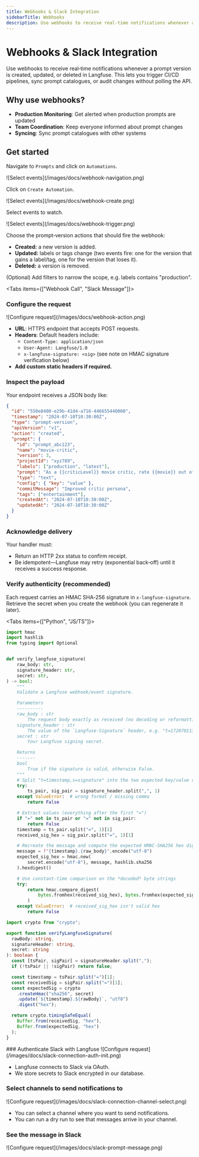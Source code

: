 ```yaml
---
title: Webhooks & Slack Integration
sidebarTitle: Webhooks
description: Use webhooks to receive real‑time notifications whenever a prompt version is created, updated, or deleted in Langfuse.
---
```


# Webhooks & Slack Integration

Use webhooks to receive real‑time notifications whenever a prompt version is created, updated, or deleted in Langfuse. This lets you trigger CI/CD pipelines, sync prompt catalogues, or audit changes without polling the API.

## Why use webhooks?

- **Production Monitoring**: Get alerted when production prompts are updated
- **Team Coordination**: Keep everyone informed about prompt changes
- **Syncing**: Sync prompt catalogues with other systems

## Get started

Navigate to `Prompts` and click on `Automations`.

<Frame border fullWidth>
  ![Select events](/images/docs/webhook-navigation.png)
</Frame>

Click on `Create Automation`.

<Frame border fullWidth>
  ![Select events](/images/docs/webhook-create.png)
</Frame>


Select events to watch. 

<Frame border className="max-w-md">
  ![Select events](/images/docs/webhook-trigger.png)
</Frame>

Choose the prompt‑version actions that should fire the webhook:

- **Created:** a new version is added.
- **Updated:** labels or tags change (two events fire: one for the version that gains a label/tag, one for the version that loses it).
- **Deleted:** a version is removed.

(Optional) Add filters to narrow the scope, e.g. labels contains "production".

<Tabs items={["Webhook Call", "Slack Message"]}>


<Tab>

<Steps>


### Configure the request

<Frame border className="max-w-md">
  ![Configure request](/images/docs/webhook-action.png)
</Frame>

- **URL**: HTTPS endpoint that accepts POST requests.
- **Headers**: Default headers include:
  - `Content-Type: application/json`
  - `User-Agent: Langfuse/1.0`
  - `x-langfuse-signature: <sig>` (see note on HMAC signature verification below)
- **Add custom static headers if required.**

### Inspect the payload

Your endpoint receives a JSON body like:

```json filename="webhook-payload.json"
{
  "id": "550e8400-e29b-41d4-a716-446655440000",
  "timestamp": "2024-07-10T10:30:00Z",
  "type": "prompt-version",
  "apiVersion": "v1",
  "action": "created",
  "prompt": {
    "id": "prompt_abc123",
    "name": "movie-critic",
    "version": 3,
    "projectId": "xyz789",
    "labels": ["production", "latest"],
    "prompt": "As a {{criticLevel}} movie critic, rate {{movie}} out of 10.",
    "type": "text",
    "config": { "key": "value" },
    "commitMessage": "Improved critic persona",
    "tags": ["entertainment"],
    "createdAt": "2024-07-10T10:30:00Z",
    "updatedAt": "2024-07-10T10:30:00Z"
  }
}
```

### Acknowledge delivery

Your handler must:

- Return an HTTP 2xx status to confirm receipt.
- Be idempotent—Langfuse may retry (exponential back‑off) until it receives a success response.

### Verify authenticity (recommended)

Each request carries an HMAC SHA‑256 signature in `x-langfuse-signature`.
Retrieve the secret when you create the webhook (you can regenerate it later).

<Tabs items={["Python", "JS/TS"]}>
<Tab>

```python
import hmac
import hashlib
from typing import Optional


def verify_langfuse_signature(
    raw_body: str,
    signature_header: str,
    secret: str,
) -> bool:
    """
    Validate a Langfuse webhook/event signature.

    Parameters
    ----------
    raw_body : str
        The request body exactly as received (no decoding or reformatting).
    signature_header : str
        The value of the `Langfuse-Signature` header, e.g. "t=1720701136,s=0123abcd...".
    secret : str
        Your Langfuse signing secret.

    Returns
    -------
    bool
        True if the signature is valid, otherwise False.
    """
    # Split "t=timestamp,s=signature" into the two expected key/value chunks
    try:
        ts_pair, sig_pair = signature_header.split(",", 1)
    except ValueError:  # wrong format / missing comma
        return False

    # Extract values (everything after the first "=")
    if "=" not in ts_pair or "=" not in sig_pair:
        return False
    timestamp = ts_pair.split("=", 1)[1]
    received_sig_hex = sig_pair.split("=", 1)[1]

    # Recreate the message and compute the expected HMAC-SHA256 hex digest
    message = f"{timestamp}.{raw_body}".encode("utf-8")
    expected_sig_hex = hmac.new(
        secret.encode("utf-8"), message, hashlib.sha256
    ).hexdigest()

    # Use constant-time comparison on the *decoded* byte strings
    try:
        return hmac.compare_digest(
            bytes.fromhex(received_sig_hex), bytes.fromhex(expected_sig_hex)
        )
    except ValueError:  # received_sig_hex isn't valid hex
        return False
```

</Tab>

<Tab>

```ts
import crypto from "crypto";

export function verifyLangfuseSignature(
  rawBody: string,
  signatureHeader: string,
  secret: string
): boolean {
  const [tsPair, sigPair] = signatureHeader.split(",");
  if (!tsPair || !sigPair) return false;

  const timestamp = tsPair.split("=")[1];
  const receivedSig = sigPair.split("=")[1];
  const expectedSig = crypto
    .createHmac("sha256", secret)
    .update(`${timestamp}.${rawBody}`, "utf8")
    .digest("hex");

  return crypto.timingSafeEqual(
    Buffer.from(receivedSig, "hex"),
    Buffer.from(expectedSig, "hex")
  );
}
```

</Tab>

</Tabs>
</Steps>

</Tab>

<Tab>
### Authenticate Slack with Langfuse
<Frame border className="max-w-md">
  ![Configure request](/images/docs/slack-connection-auth-init.png)
</Frame>

- Langfuse connects to Slack via OAuth.
- We store secrets to Slack encrypted in our database.

### Select channels to send notifications to
<Frame border className="max-w-md">
  ![Configure request](/images/docs/slack-connection-channel-select.png)
</Frame>

- You can select a channel where you want to send notifications.
- You can run a dry run to see that messages arrive in your channel.


### See the message in Slack

<Frame border className="max-w-md">
  ![Configure request](/images/docs/slack-prompt-message.png)
</Frame>


</Tab>


</Tabs>
